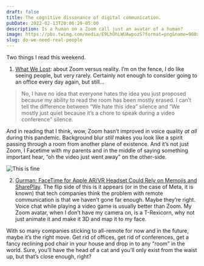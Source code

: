```yaml
---
draft: false
title: The cognitive dissonance of digital communication.
pubDate: 2022-02-13T20:06:29-05:00
description: Is a human on a Zoom call just an avatar of a human?
image: https://pbs.twimg.com/media/E9LhOhLWUAwpozS?format=png&name=900x900
slug: do-we-need-real-people
---
```

Two things I read this weekend.

1. [What We Lost][1]: about Zoom versus reality. I’m on the fence, I do like seeing people, but very rarely. Certainly not enough to consider going to an office every day again, but still…
> No, I have no idea that everyone hates the idea you just proposed because my ability to read the room has been mostly erased. I can’t tell the difference between “We hate this idea” silence and “We mostly just quiet because it’s a chore to speak during a video conference” silence.

And in reading that I think, wow, Zoom hasn’t improved in voice quality _at all_ during this pandemic. Background blur _still_ makes you look like a spirit passing through a room from another plane of existence. And it’s not just Zoom, I Facetime with my parents and in the middle of saying something important hear, “oh the video just went away” on the other-side.

![This is fine][image-1]

2. [Gurman: FaceTime for Apple AR/VR Headset Could Rely on Memojis and SharePlay][2]. The flip side of this is it appears (or in the case of Meta, it is known) that tech companies think the problem with remote communication is that we haven’t gone far enough. Maybe they’re right. Voice chat while playing a video game is usually better than Zoom. My Zoom avatar, when I don’t have my camera on, is a T-Rexicorn, why not just animate it and make it 3D and map it to my face.

With so many companies sticking to all-remote for now and in the future, maybe it’s the right move. Get rid of offices, get rid of conferences, get a fancy reclining pod chair in your house and drop in to any “room” in the world. Sure, you’ll have the head of a cat and you’ll only exist from the waist up, but that’s close enough, right?


[1]:	https://randsinrepose.com/archives/what-we-lost/
[2]:	https://www.macrumors.com/2022/02/13/headset-facetime-could-use-memojis-and-shareplay/

[image-1]:	https://pbs.twimg.com/media/E9LhOhLWUAwpozS?format=png&name=900x900